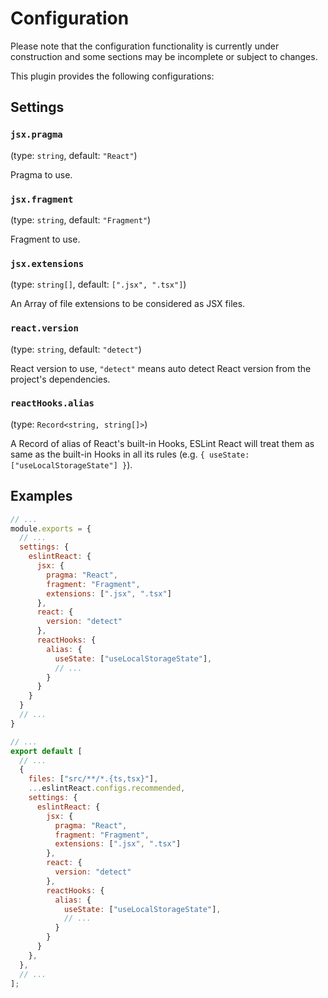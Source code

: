 
# Configuration

<Warning>
  Please note that the configuration functionality is currently under construction and some
  sections may be incomplete or subject to changes.
</Warning>

This plugin provides the following configurations:

## Settings


### `jsx.pragma`

(type: `string`, default: `"React"`)

Pragma to use.

### `jsx.fragment`

(type: `string`, default: `"Fragment"`)

Fragment to use.

### `jsx.extensions`

(type: `string[]`, default: `[".jsx", ".tsx"]`)

An Array of file extensions to be considered as JSX files.

### `react.version`

(type: `string`, default: `"detect"`)

React version to use, `"detect"` means auto detect React version from the project's dependencies.

### `reactHooks.alias`

(type: `Record<string, string[]>`)

A Record of alias of React's built-in Hooks, ESLint React will treat them as same as the built-in Hooks in all its rules (e.g. `{ useState: ["useLocalStorageState"] }`).

## Examples

<ESLintConfig>

<Config>

```js filename=".eslintrc.js"
// ...
module.exports = {
  // ...
  settings: {
    eslintReact: {
      jsx: {
        pragma: "React",
        fragment: "Fragment",
        extensions: [".jsx", ".tsx"]
      },
      react: {
        version: "detect"
      },
      reactHooks: {
        alias: {
          useState: ["useLocalStorageState"],
          // ...
        }
      }
    }
  }
  // ...
}
```

</Config>

<Config>

```js filename="eslint.config.js"
// ...
export default [
  // ...
  {
    files: ["src/**/*.{ts,tsx}"],
    ...eslintReact.configs.recommended,
    settings: {
      eslintReact: {
        jsx: {
          pragma: "React",
          fragment: "Fragment",
          extensions: [".jsx", ".tsx"]
        },
        react: {
          version: "detect"
        },
        reactHooks: {
          alias: {
            useState: ["useLocalStorageState"],
            // ...
          }
        }
      }
    },
  },
  // ...
];
```

</Config>

</ESLintConfig>
